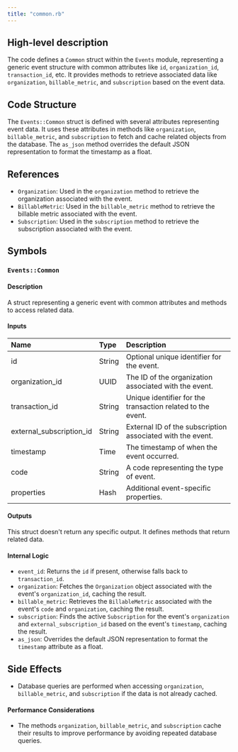 ```yaml
---
title: "common.rb"
---
```


## High-level description
The code defines a `Common` struct within the `Events` module, representing a generic event structure with common attributes like `id`, `organization_id`, `transaction_id`, etc. It provides methods to retrieve associated data like `organization`, `billable_metric`, and `subscription` based on the event data.

## Code Structure
The `Events::Common` struct is defined with several attributes representing event data. It uses these attributes in methods like `organization`, `billable_metric`, and `subscription` to fetch and cache related objects from the database. The `as_json` method overrides the default JSON representation to format the timestamp as a float.

## References
- `Organization`: Used in the `organization` method to retrieve the organization associated with the event.
- `BillableMetric`: Used in the `billable_metric` method to retrieve the billable metric associated with the event.
- `Subscription`: Used in the `subscription` method to retrieve the subscription associated with the event.

## Symbols

### `Events::Common`
#### Description
A struct representing a generic event with common attributes and methods to access related data.

#### Inputs
| Name | Type | Description |
|:-----|:-----|:------------|
| id | String | Optional unique identifier for the event. |
| organization_id | UUID |  The ID of the organization associated with the event. |
| transaction_id | String |  Unique identifier for the transaction related to the event. |
| external_subscription_id | String | External ID of the subscription associated with the event. |
| timestamp | Time | The timestamp of when the event occurred. |
| code | String |  A code representing the type of event. |
| properties | Hash | Additional event-specific properties. |

#### Outputs
This struct doesn't return any specific output. It defines methods that return related data.

#### Internal Logic
- `event_id`: Returns the `id` if present, otherwise falls back to `transaction_id`.
- `organization`: Fetches the `Organization` object associated with the event's `organization_id`, caching the result.
- `billable_metric`: Retrieves the `BillableMetric` associated with the event's `code` and `organization`, caching the result.
- `subscription`: Finds the active `Subscription` for the event's `organization` and `external_subscription_id` based on the event's `timestamp`, caching the result.
- `as_json`: Overrides the default JSON representation to format the `timestamp` attribute as a float.

## Side Effects
- Database queries are performed when accessing `organization`, `billable_metric`, and `subscription` if the data is not already cached.

#### Performance Considerations
- The methods `organization`, `billable_metric`, and `subscription` cache their results to improve performance by avoiding repeated database queries.

